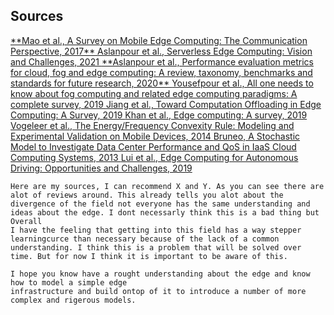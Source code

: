 ## Sources

<div className="Sources">
<a href="https://ieeexplore.ieee.org/document/8016573/references#references"> 
**Mao et al., A Survey on Mobile Edge Computing: The Communication Perspective, 2017** 
</a>
<a href="https://dl.acm.org/doi/abs/10.1145/3437378.3444367">
Aslanpour et al., Serverless Edge Computing: Vision and Challenges, 2021
</a>
<a href="https://www.sciencedirect.com/science/article/abs/pii/S2542660520301062">
**Aslanpour et al., Performance evaluation metrics for cloud, fog and edge
computing: A review, taxonomy, benchmarks and standards
for future research, 2020**
</a>
<a href="https://www.sciencedirect.com/science/article/pii/S1383762118306349">
Yousefpour et al., All one needs to know about fog computing and related edge computing paradigms: A complete survey, 2019
</a>
<a href="https://ieeexplore.ieee.org/abstract/document/8821273">
Jiang et al., Toward Computation Offloading in Edge Computing: A Survey, 2019
</a>
<a href="https://www.sciencedirect.com/science/article/abs/pii/S0167739X18319903">
Khan et al., Edge computing: A survey, 2019
</a>
<a href="https://link.springer.com/chapter/10.1007/978-3-642-55224-3_74">
Vogeleer et al., The Energy/Frequency Convexity Rule: Modeling and Experimental Validation on Mobile Devices, 2014
</a>
<a href="https://ieeexplore.ieee.org/abstract/document/6473795">
Bruneo, A Stochastic Model to Investigate Data Center Performance and QoS in IaaS Cloud Computing Systems, 2013
</a>
<a href="https://ieeexplore.ieee.org/abstract/document/8744265">
Lui et al., Edge Computing for Autonomous Driving: Opportunities and Challenges, 2019
</a>
</div>


<Note>

    Here are my sources, I can recommend X and Y. As you can see there are alot of reviews around. This already tells you alot about the divergence of the field not everyone has the same understanding and ideas about the edge. I dont necessarly think this is a bad thing but Overall
    I have the feeling that getting into this field has a way stepper learningcurce than necessary because of the lack of a common understanding. I think this is a problem that will be solved over time. But for now I think it is important to be aware of this. 

    I hope you know have a rought understanding about the edge and know how to model a simple edge
    infrastructure and build ontop of it to introduce a number of more complex and rigerous models.
</Note>